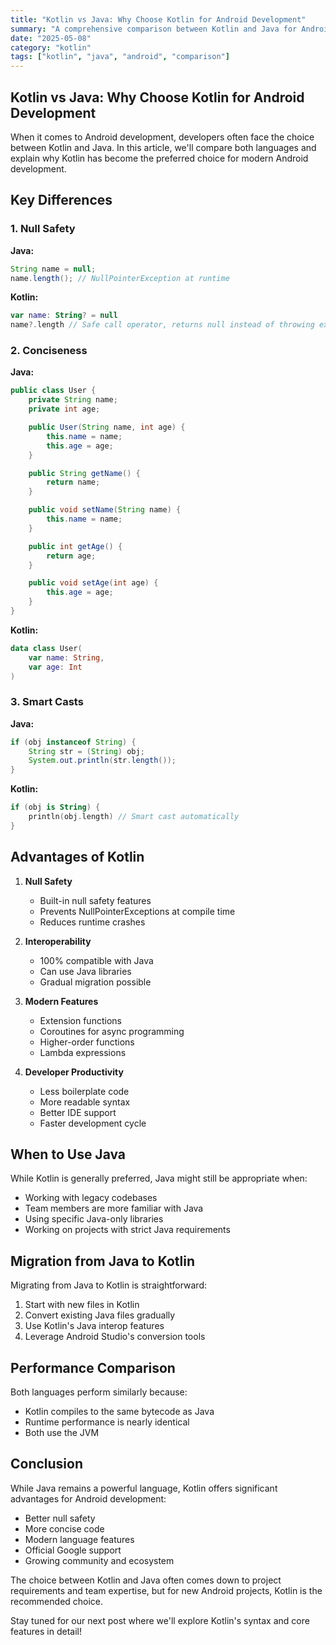 ```yaml
---
title: "Kotlin vs Java: Why Choose Kotlin for Android Development"
summary: "A comprehensive comparison between Kotlin and Java for Android development, highlighting Kotlin's advantages and features"
date: "2025-05-08"
category: "kotlin"
tags: ["kotlin", "java", "android", "comparison"]
---
```


## Kotlin vs Java: Why Choose Kotlin for Android Development

When it comes to Android development, developers often face the choice between Kotlin and Java. In this article, we'll compare both languages and explain why Kotlin has become the preferred choice for modern Android development.

## Key Differences

### 1. Null Safety

**Java:**

```java
String name = null;
name.length(); // NullPointerException at runtime
```

**Kotlin:**

```kotlin
var name: String? = null
name?.length // Safe call operator, returns null instead of throwing exception
```

### 2. Conciseness

**Java:**

```java
public class User {
    private String name;
    private int age;

    public User(String name, int age) {
        this.name = name;
        this.age = age;
    }

    public String getName() {
        return name;
    }

    public void setName(String name) {
        this.name = name;
    }

    public int getAge() {
        return age;
    }

    public void setAge(int age) {
        this.age = age;
    }
}
```

**Kotlin:**

```kotlin
data class User(
    var name: String,
    var age: Int
)
```

### 3. Smart Casts

**Java:**

```java
if (obj instanceof String) {
    String str = (String) obj;
    System.out.println(str.length());
}
```

**Kotlin:**

```kotlin
if (obj is String) {
    println(obj.length) // Smart cast automatically
}
```

## Advantages of Kotlin

1. **Null Safety**

   - Built-in null safety features
   - Prevents NullPointerExceptions at compile time
   - Reduces runtime crashes

2. **Interoperability**

   - 100% compatible with Java
   - Can use Java libraries
   - Gradual migration possible

3. **Modern Features**

   - Extension functions
   - Coroutines for async programming
   - Higher-order functions
   - Lambda expressions

4. **Developer Productivity**
   - Less boilerplate code
   - More readable syntax
   - Better IDE support
   - Faster development cycle

## When to Use Java

While Kotlin is generally preferred, Java might still be appropriate when:

- Working with legacy codebases
- Team members are more familiar with Java
- Using specific Java-only libraries
- Working on projects with strict Java requirements

## Migration from Java to Kotlin

Migrating from Java to Kotlin is straightforward:

1. Start with new files in Kotlin
2. Convert existing Java files gradually
3. Use Kotlin's Java interop features
4. Leverage Android Studio's conversion tools

## Performance Comparison

Both languages perform similarly because:

- Kotlin compiles to the same bytecode as Java
- Runtime performance is nearly identical
- Both use the JVM

## Conclusion

While Java remains a powerful language, Kotlin offers significant advantages for Android development:

- Better null safety
- More concise code
- Modern language features
- Official Google support
- Growing community and ecosystem

The choice between Kotlin and Java often comes down to project requirements and team expertise, but for new Android projects, Kotlin is the recommended choice.

Stay tuned for our next post where we'll explore Kotlin's syntax and core features in detail!
